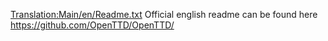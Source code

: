[[Translation:Main/en/Readme.txt]]
Official english readme can be found here https://github.com/OpenTTD/OpenTTD/